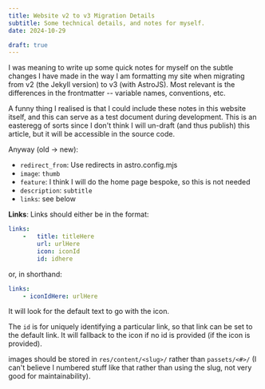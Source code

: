 ```yaml
---
title: Website v2 to v3 Migration Details
subtitle: Some technical details, and notes for myself.
date: 2024-10-29

draft: true
---
```


I was meaning to write up some quick notes for myself on the subtle changes I have made in the way I am formatting my site when migrating from v2 (the Jekyll version) to v3 (with AstroJS). Most relevant is the differences in the frontmatter -- variable names, conventions, etc.

A funny thing I realised is that I could include these notes in this website itself, and this can serve as a test document during development. This is an easteregg of sorts since I don't think I will un-draft (and thus publish) this article, but it will be accessible in the source code.

Anyway (old -> new):

- `redirect_from`: Use redirects in astro.config.mjs
- `image`: `thumb`
- `feature`: I think I will do the home page bespoke, so this is not needed
- `description`: `subtitle`
- `links`: see below

**Links**:
Links should either be in the format:
```yaml
links:
    -   title: titleHere
        url: urlHere
        icon: iconId
        id: idhere
```

or, in shorthand:
```yaml
links:
    - iconIdHere: urlHere
```

It will look for the default text to go with the icon.

The `id` is for uniquely identifying a particular link, so that link can be set to the default link.
It will fallback to the icon if no id is provided (if the icon is provided).

images should be stored in `res/content/<slug>/` rather than `passets/<#>/` (I can't believe I numbered stuff like that rather than using the slug, not very good for maintainability).